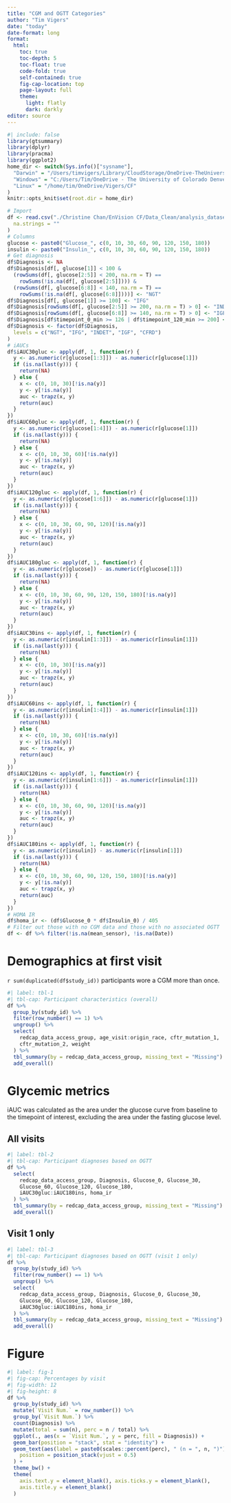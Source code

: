 ```yaml
---
title: "CGM and OGTT Categories"
author: "Tim Vigers"
date: "today"
date-format: long
format:
  html:
    toc: true
    toc-depth: 5
    toc-float: true
    code-fold: true
    self-contained: true
    fig-cap-location: top
    page-layout: full
    theme:
      light: flatly
      dark: darkly
editor: source
---
```


```r
#| include: false
library(gtsummary)
library(dplyr)
library(pracma)
library(ggplot2)
home_dir <- switch(Sys.info()["sysname"],
  "Darwin" = "/Users/timvigers/Library/CloudStorage/OneDrive-TheUniversityofColoradoDenver/Vigers/CF",
  "Windows" = "C:/Users/Tim/OneDrive - The University of Colorado Denver/Vigers/CF",
  "Linux" = "/home/tim/OneDrive/Vigers/CF"
)
knitr::opts_knit$set(root.dir = home_dir)
```

```r
# Import
df <- read.csv("./Christine Chan/EnVision CF/Data_Clean/analysis_dataset.csv",
  na.strings = ""
)
# Columns
glucose <- paste0("Glucose_", c(0, 10, 30, 60, 90, 120, 150, 180))
insulin <- paste0("Insulin_", c(0, 10, 30, 60, 90, 120, 150, 180))
# Get diagnosis
df$Diagnosis <- NA
df$Diagnosis[df[, glucose[1]] < 100 &
  (rowSums(df[, glucose[2:5]] < 200, na.rm = T) ==
    rowSums(!is.na(df[, glucose[2:5]]))) &
  (rowSums(df[, glucose[6:8]] < 140, na.rm = T) ==
    rowSums(!is.na(df[, glucose[6:8]])))] <- "NGT"
df$Diagnosis[df[, glucose[1]] >= 100] <- "IFG"
df$Diagnosis[rowSums(df[, glucose[2:5]] >= 200, na.rm = T) > 0] <- "INDET"
df$Diagnosis[rowSums(df[, glucose[6:8]] >= 140, na.rm = T) > 0] <- "IGF"
df$Diagnosis[df$timepoint_0_min >= 126 | df$timepoint_120_min >= 200] <- "CFRD"
df$Diagnosis <- factor(df$Diagnosis,
  levels = c("NGT", "IFG", "INDET", "IGF", "CFRD")
)
# iAUCs
df$iAUC30gluc <- apply(df, 1, function(r) {
  y <- as.numeric(r[glucose[1:3]]) - as.numeric(r[glucose[1]])
  if (is.na(last(y))) {
    return(NA)
  } else {
    x <- c(0, 10, 30)[!is.na(y)]
    y <- y[!is.na(y)]
    auc <- trapz(x, y)
    return(auc)
  }
})
df$iAUC60gluc <- apply(df, 1, function(r) {
  y <- as.numeric(r[glucose[1:4]]) - as.numeric(r[glucose[1]])
  if (is.na(last(y))) {
    return(NA)
  } else {
    x <- c(0, 10, 30, 60)[!is.na(y)]
    y <- y[!is.na(y)]
    auc <- trapz(x, y)
    return(auc)
  }
})
df$iAUC120gluc <- apply(df, 1, function(r) {
  y <- as.numeric(r[glucose[1:6]]) - as.numeric(r[glucose[1]])
  if (is.na(last(y))) {
    return(NA)
  } else {
    x <- c(0, 10, 30, 60, 90, 120)[!is.na(y)]
    y <- y[!is.na(y)]
    auc <- trapz(x, y)
    return(auc)
  }
})
df$iAUC180gluc <- apply(df, 1, function(r) {
  y <- as.numeric(r[glucose]) - as.numeric(r[glucose[1]])
  if (is.na(last(y))) {
    return(NA)
  } else {
    x <- c(0, 10, 30, 60, 90, 120, 150, 180)[!is.na(y)]
    y <- y[!is.na(y)]
    auc <- trapz(x, y)
    return(auc)
  }
})
df$iAUC30ins <- apply(df, 1, function(r) {
  y <- as.numeric(r[insulin[1:3]]) - as.numeric(r[insulin[1]])
  if (is.na(last(y))) {
    return(NA)
  } else {
    x <- c(0, 10, 30)[!is.na(y)]
    y <- y[!is.na(y)]
    auc <- trapz(x, y)
    return(auc)
  }
})
df$iAUC60ins <- apply(df, 1, function(r) {
  y <- as.numeric(r[insulin[1:4]]) - as.numeric(r[insulin[1]])
  if (is.na(last(y))) {
    return(NA)
  } else {
    x <- c(0, 10, 30, 60)[!is.na(y)]
    y <- y[!is.na(y)]
    auc <- trapz(x, y)
    return(auc)
  }
})
df$iAUC120ins <- apply(df, 1, function(r) {
  y <- as.numeric(r[insulin[1:6]]) - as.numeric(r[insulin[1]])
  if (is.na(last(y))) {
    return(NA)
  } else {
    x <- c(0, 10, 30, 60, 90, 120)[!is.na(y)]
    y <- y[!is.na(y)]
    auc <- trapz(x, y)
    return(auc)
  }
})
df$iAUC180ins <- apply(df, 1, function(r) {
  y <- as.numeric(r[insulin]) - as.numeric(r[insulin[1]])
  if (is.na(last(y))) {
    return(NA)
  } else {
    x <- c(0, 10, 30, 60, 90, 120, 150, 180)[!is.na(y)]
    y <- y[!is.na(y)]
    auc <- trapz(x, y)
    return(auc)
  }
})
# HOMA IR
df$homa_ir <- (df$Glucose_0 * df$Insulin_0) / 405
# Filter out those with no CGM data and those with no associated OGTT
df <- df %>% filter(!is.na(mean_sensor), !is.na(Date))
```

# Demographics at first visit

`r sum(duplicated(df$study_id))` participants wore a CGM more than once.

```r
#| label: tbl-1
#| tbl-cap: Participant characteristics (overall)
df %>%
  group_by(study_id) %>%
  filter(row_number() == 1) %>%
  ungroup() %>%
  select(
    redcap_data_access_group, age_visit:origin_race, cftr_mutation_1,
    cftr_mutation_2, weight
  ) %>%
  tbl_summary(by = redcap_data_access_group, missing_text = "Missing") %>%
  add_overall()
```

# Glycemic metrics

iAUC was calculated as the area under the glucose curve from baseline to the timepoint of interest, excluding the area under the fasting glucose level.

## All visits

```r
#| label: tbl-2
#| tbl-cap: Participant diagnoses based on OGTT
df %>%
  select(
    redcap_data_access_group, Diagnosis, Glucose_0, Glucose_30,
    Glucose_60, Glucose_120, Glucose_180,
    iAUC30gluc:iAUC180ins, homa_ir
  ) %>%
  tbl_summary(by = redcap_data_access_group, missing_text = "Missing") %>%
  add_overall()
```

## Visit 1 only

```r
#| label: tbl-3
#| tbl-cap: Participant diagnoses based on OGTT (visit 1 only)
df %>%
  group_by(study_id) %>%
  filter(row_number() == 1) %>%
  ungroup() %>%
  select(
    redcap_data_access_group, Diagnosis, Glucose_0, Glucose_30,
    Glucose_60, Glucose_120, Glucose_180,
    iAUC30gluc:iAUC180ins, homa_ir
  ) %>%
  tbl_summary(by = redcap_data_access_group, missing_text = "Missing") %>%
  add_overall()
```

# Figure

```r
#| label: fig-1
#| fig-cap: Percentages by visit
#| fig-width: 12
#| fig-height: 8
df %>%
  group_by(study_id) %>%
  mutate(`Visit Num.` = row_number()) %>%
  group_by(`Visit Num.`) %>%
  count(Diagnosis) %>%
  mutate(total = sum(n), perc = n / total) %>%
  ggplot(., aes(x = `Visit Num.`, y = perc, fill = Diagnosis)) +
  geom_bar(position = "stack", stat = "identity") +
  geom_text(aes(label = paste0(scales::percent(perc), " (n = ", n, ")")),
    position = position_stack(vjust = 0.5)
  ) +
  theme_bw() +
  theme(
    axis.text.y = element_blank(), axis.ticks.y = element_blank(),
    axis.title.y = element_blank()
  )
```
